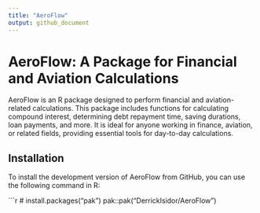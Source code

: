 ```yaml
---
title: "AeroFlow"
output: github_document
---
```


# AeroFlow: A Package for Financial and Aviation Calculations

AeroFlow is an R package designed to perform financial and aviation-related calculations. This package includes functions for calculating compound interest, determining debt repayment time, saving durations, loan payments, and more. It is ideal for anyone working in finance, aviation, or related fields, providing essential tools for day-to-day calculations.

## Installation

To install the development version of AeroFlow from GitHub, you can use the following command in R:

```r
# install.packages("pak")
pak::pak("DerrickIsidor/AeroFlow")
